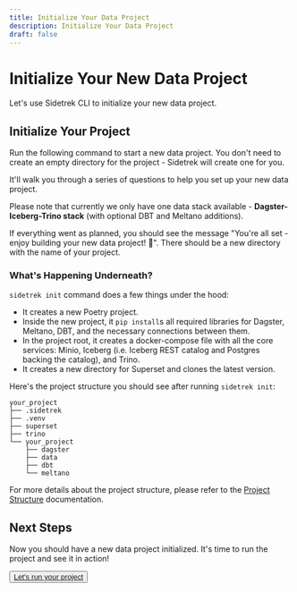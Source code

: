 ```yaml
---
title: Initialize Your Data Project
description: Initialize Your Data Project
draft: false
---
```


# Initialize Your New Data Project

<SubH1>Let's use Sidetrek CLI to initialize your new data project.</SubH1>

## Initialize Your Project

Run the following command to start a new data project. You don't need to create an empty directory for the project - Sidetrek will create one for you.

<BashCode code="sidetrek init" client:load />

It'll walk you through a series of questions to help you set up your new data project.

Please note that currently we only have one data stack available - **Dagster-Iceberg-Trino stack** (with optional DBT and Meltano additions).

If everything went as planned, you should see the message "You're all set - enjoy building your new data project! 🚀". There should be a new directory with the name of your project. 

### What's Happening Underneath?

`sidetrek init` command does a few things under the hood:
- It creates a new Poetry project.
- Inside the new project, it `pip install`s all required libraries for Dagster, Meltano, DBT, and the necessary connections between them.
- In the project root, it creates a docker-compose file with all the core services: Minio, Iceberg (i.e. Iceberg REST catalog and Postgres backing the catalog), and Trino.
- It creates a new directory for Superset and clones the latest version.


Here's the project structure you should see after running `sidetrek init`:

```plaintext
your_project
├── .sidetrek
├── .venv
├── superset
├── trino
└── your_project
    ├── dagster
    ├── data
    ├── dbt
    └── meltano
```

For more details about the project structure, please refer to the [Project Structure](/concepts/project-structure) documentation.

## Next Steps

Now you should have a new data project initialized. It's time to run the project and see it in action!

<Button><a href="/get-started/step-3-run-your-project">Let's run your project</a></Button>
```
